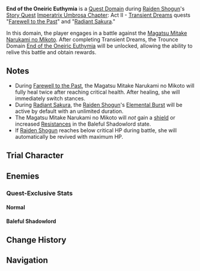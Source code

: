 {{Stub|Dialogue, required AR, recommended level, artifact WL}}
{{About|the Quest Domain|the Trounce Domain|End of the Oneiric Euthymia}}
{{Domain Infobox
|image        = Domain End of the Oneiric Euthymia.png
|title        = End of the Oneiric Euthymia
|trial        = Raiden Shogun
|type         = Quest
|description  = Countless dreams once blew about here like petals in the wind, never to be fulfilled. This is the origin of Eternity, and it is also "her" end.
|quest        = Farewell to the Past
|quest2       = Radiant Sakura
|quest_type   = Story
|region       = Inazuma
|area         = Narukami Island
|subarea      = Grand Narukami Shrine
|domain       = End of the Oneiric Euthymia
|requiredAR   = 40
|recLevel     = WL-dependent
}}

'''End of the Oneiric Euthymia''' is a [[Quest Domain]] during [[Raiden Shogun]]'s [[Story Quest]] [[Imperatrix Umbrosa Chapter]]: Act II - [[Transient Dreams]] quests "[[Farewell to the Past]]" and "[[Radiant Sakura]]."

In this domain, the player engages in a battle against the [[Magatsu Mitake Narukami no Mikoto]]. After completing Transient Dreams, the Trounce Domain [[End of the Oneiric Euthymia]] will be unlocked, allowing the ability to relive this battle and obtain rewards.

==Notes==
*During [[Farewell to the Past]], the Magatsu Mitake Narukami no Mikoto will fully heal twice after reaching critical health. After healing, she will immediately switch stances.
*During [[Radiant Sakura]], the [[Raiden Shogun]]'s [[Secret Art: Musou Shinsetsu|Elemental Burst]] will be active by default with an unlimited duration.
* The Magatsu Mitake Narukami no Mikoto will ''not'' gain a [[shield]] or increased [[Resistance]]s in the Baleful Shadowlord state.
*If [[Raiden Shogun]] reaches below critical HP during battle, she will automatically be revived with maximum HP.<!--Check when-->

==Trial Character==
{{Trial Character
<!--World Levels-->
| wl = 4, 5, 8

<!--Character-->
| character_name = Raiden Shogun
| character_level4 = 61
| constellation4 = 3
| character_level5 = 71
| constellation5 = 3
| character_level8 = 90
| constellation8 = 3

<!--Weapom-->
| weapon_name = Engulfing Lightning
| weapon_level4 = 61
| refinement4 = 1
| weapon_level5 = 71
| refinement5 = 1
| weapon_level8 = 90
| refinement8 = 1

<!--Artifacts-->
| artifact_flower4 = Medal of the Brave
| artifact_feather4 = Prospect of the Brave
| artifact_sands4 = Fortitude of the Brave
| artifact_goblet4 = Outset of the Brave
| artifact_circlet4 = Crown of the Brave
| set1_4 = Brave Heart
| set1_piece_bonus = 4
| artifact_level4 = 16

| artifact_flower = Royal Flora
| artifact_feather = Royal Plume
| artifact_sands = Royal Pocket Watch
| artifact_goblet = Royal Silver Urn
| artifact_circlet = Royal Masque
| set1_5 = Noblesse Oblige
| set1_8 = Noblesse Oblige
| artifact_level5 = 16
| artifact_level8 = 20

<!--Talents-->
| normal_attack_talent4 = 4
| elemental_skill_talent4 = 4
| elemental_burst_talent4 = 7

| normal_attack_talent5 = 5
| elemental_skill_talent5 = 5
| elemental_burst_talent5 = 8

| normal_attack_talent8 = 8
| elemental_skill_talent8 = 8
| elemental_burst_talent8 = 11

<!--Stats-->
| hp4 = 18,285
| atk4 = 1,512
| def4 = 555
| em4 = 34
| er4 = 161.3%
| crit_rate4 = 50.6%
| crit_dmg4 = 72.4%

| hp5 = 20,788
| atk5 = 1,770
| def5 = 732
| em5 = 42
| er5 = 204.4%
| crit_rate5 = 51.8%
| crit_dmg5 = 91.9%

| hp8 = 26,939
| atk8 = 2,274
| def8 = 935
| em8 = 105
| er8 = 222.1%
| crit_rate8 = 57.1%
| crit_dmg8 = 91.9%
}}
<!--This template appears in both [[Farewell to the Past]] and [[End of the Oneiric Euthymia (Quest Domain)]], so make sure that when editing one side, you edit the other; thanks!-->

==Enemies ==
{{Card|End of the Oneiric Euthymia|type=Enemy|text=Shogun}}

===Quest-Exclusive Stats===
====Normal====
{{Enemy Stats
| hp_ratio = 3.6
| hp_type = 2
| atk_ratio = 1.6
| atk_type = 2
| hide_notes = 1
}}

====Baleful Shadowlord====
{{Enemy Stats
| hp_ratio = 18
| hp_type = 2
| atk_ratio = 2
| atk_type = 2
| hide_notes = 1
}}

==Change History==
{{Change History|2.5}}

==Navigation==
{{Domain Navbox|Temporary}}